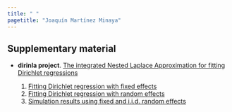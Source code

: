 ---
title: " "
pagetitle: "Joaquín Martínez Minaya"
---

<link rel="stylesheet" href="styles.css" type="text/css">
<link rel="stylesheet" href="academicicons/css/academicons.min.css"/>

## Supplementary material
- **dirinla project**. [The integrated Nested Laplace Approximation for fitting Dirichlet regressions](https://arxiv.org/abs/1907.04059)

    1. [Fitting Dirichlet regression with fixed effects](supplementary/CODA/fixed/my-vignette_fixed.html)
    2. [Fitting Dirichlet regression with random effects](supplementary/CODA/fixed/my-vignette_fixed.html)
    2. [Simulation results using fixed and i.i.d. random effects](htmls/report_dirinla_iid.html)


